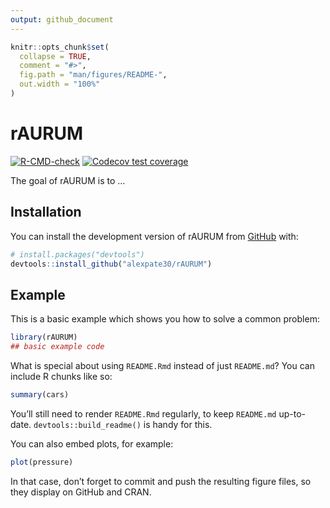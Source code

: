 ```yaml
---
output: github_document
---
```


<!-- README.md is generated from README.Rmd. Please edit that file -->

```r
knitr::opts_chunk$set(
  collapse = TRUE,
  comment = "#>",
  fig.path = "man/figures/README-",
  out.width = "100%"
)
```

# rAURUM

<!-- badges: start -->
[![R-CMD-check](https://github.com/alexpate30/rAURUM/actions/workflows/R-CMD-check.yaml/badge.svg)](https://github.com/alexpate30/rAURUM/actions/workflows/R-CMD-check.yaml)
[![Codecov test coverage](https://codecov.io/gh/alexpate30/rAURUM/branch/master/graph/badge.svg)](https://app.codecov.io/gh/alexpate30/rAURUM/?branch=master)
<!-- badges: end -->

The goal of rAURUM is to ...

## Installation

You can install the development version of rAURUM from [GitHub](https://github.com/) with:

``` r
# install.packages("devtools")
devtools::install_github("alexpate30/rAURUM")
```

## Example

This is a basic example which shows you how to solve a common problem:

```r
library(rAURUM)
## basic example code
```

What is special about using `README.Rmd` instead of just `README.md`? You can include R chunks like so:

```r
summary(cars)
```

You'll still need to render `README.Rmd` regularly, to keep `README.md` up-to-date. `devtools::build_readme()` is handy for this.

You can also embed plots, for example:

```r
plot(pressure)
```

In that case, don't forget to commit and push the resulting figure files, so they display on GitHub and CRAN.
